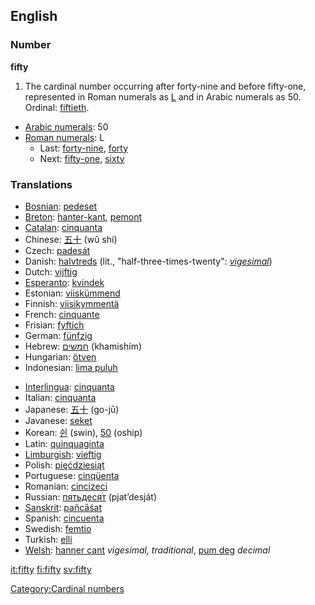 ==English==

{{rank|scene|hot|I\'d|847|fifty|trust|perfectly|fixed}}

===Number===
'''fifty'''

# The cardinal number occurring after forty-nine and before fifty-one, represented in Roman numerals as [[L]] and in Arabic numerals as 50.  Ordinal: [[fiftieth]].
*[[w:Arabic numerals|Arabic numerals]]: 50
*[[w:Roman numerals|Roman numerals]]: L
**Last: [[forty-nine]], [[forty]]
**Next: [[fifty-one]], [[sixty]]

===Translations===
{{top}}
*[[Bosnian]]: [[pedeset]]
*[[Breton]]: [[hanter-kant]], [[pemont]]
*[[Catalan]]: [[cinquanta]]
*Chinese: [[五十]] (wǔ shí)
*Czech: [[padesát]]
*Danish: [[halvtreds]] (lit., "half-three-times-twenty": ''[[vigesimal]]'')
*Dutch: [[vijftig]] {{f}}
*[[Esperanto]]: [[kvindek]]
*Estonian: [[viiskümmend]]
*Finnish: [[viisikymmentä]]
*French: [[cinquante]] {{m}}
*Frisian: [[fyftich]]
*German: [[fünfzig]] {{f}}
*Hebrew: [[חמשים]] (khamishím) {{f}}
*Hungarian: [[ötven]]
*Indonesian: [[lima puluh]]
{{mid}}
*[[Interlingua]]: [[cinquanta]]
*Italian: [[cinquanta]] {{f}}
*Japanese: [[五十]] (go-jū)
*Javanese: [[seket]]
*Korean: [[쉰]] (swin), [[50]] (oship)
*Latin: [[quinquaginta]]
*[[Limburgish]]: [[vieftig]]
*Polish: [[pięćdziesiąt]]
*Portuguese: [[cinqüenta]]
*Romanian: [[cincizeci]]
*Russian: [[пятьдесят]] (pjat’desját)
*[[Sanskrit]]: [[pañcāśat]]
*Spanish: [[cincuenta]]
*Swedish: [[femtio]]
*Turkish: [[elli]]
*[[Welsh]]: [[hanner cant]] ''vigesimal, traditional'', [[pum deg]] ''decimal''
{{bottom}}

[[Category:Cardinal numbers]]

[[it:fifty]]
[[fi:fifty]]
[[sv:fifty]]